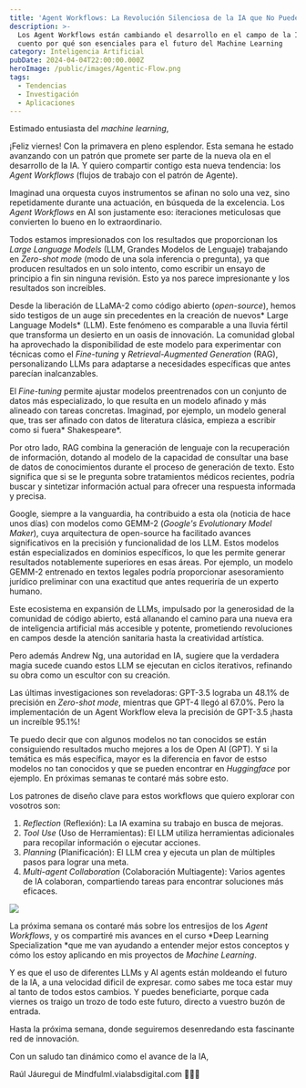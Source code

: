 ```yaml
---
title: 'Agent Workflows: La Revolución Silenciosa de la IA que No Puedes Ignorar'
description: >-
  Los Agent Workflows están cambiando el desarrollo en el campo de la IA y te
  cuento por qué son esenciales para el futuro del Machine Learning
category: Inteligencia Artificial
pubDate: 2024-04-04T22:00:00.000Z
heroImage: /public/images/Agentic-Flow.png
tags:
  - Tendencias
  - Investigación
  - Aplicaciones
---
```


Estimado entusiasta del *machine learning*,

¡Feliz viernes! Con la primavera en pleno esplendor. Esta semana he estado avanzando con un patrón que promete ser parte de la nueva ola en el desarrollo de la IA. Y quiero compartir contigo esta nueva tendencia: los *Agent Workflows* (flujos de trabajo con el patrón de Agente).

Imaginad una orquesta cuyos instrumentos se afinan no solo una vez, sino repetidamente durante una actuación, en búsqueda de la excelencia. Los *Agent Workflows* en AI son justamente eso: iteraciones meticulosas que convierten lo bueno en lo extraordinario.

Todos estamos impresionados con los resultados que proporcionan los *Large Language Models* (LLM, Grandes Modelos de Lenguaje) trabajando en *Zero-shot mode* (modo de una sola inferencia o pregunta), ya que producen resultados en un solo intento, como escribir un ensayo de principio a fin sin ninguna revisión. Esto ya nos parece impresionante y los resultados son increibles.

Desde la liberación de LLaMA-2 como código abierto (*open-source*), hemos sido testigos de un auge sin precedentes en la creación de nuevos\* Large Language Models\* (LLM). Este fenómeno es comparable a una lluvia fértil que transforma un desierto en un oasis de innovación. La comunidad global ha aprovechado la disponibilidad de este modelo para experimentar con técnicas como el *Fine-tuning* y *Retrieval-Augmented Generation* (RAG), personalizando LLMs para adaptarse a necesidades específicas que antes parecían inalcanzables.

El *Fine-tuning* permite ajustar modelos preentrenados con un conjunto de datos más especializado, lo que resulta en un modelo afinado y más alineado con tareas concretas. Imaginad, por ejemplo, un modelo general que, tras ser afinado con datos de literatura clásica, empieza a escribir como si fuera\* Shakespeare\*.

Por otro lado, RAG combina la generación de lenguaje con la recuperación de información, dotando al modelo de la capacidad de consultar una base de datos de conocimientos durante el proceso de generación de texto. Esto significa que si se le pregunta sobre tratamientos médicos recientes, podría buscar y sintetizar información actual para ofrecer una respuesta informada y precisa.

Google, siempre a la vanguardia, ha contribuido a esta ola (noticia de hace unos días) con modelos como GEMM-2 (*Google's Evolutionary Model Maker*), cuya arquitectura de open-source ha facilitado avances significativos en la precisión y funcionalidad de los LLM. Estos modelos están especializados en dominios específicos, lo que les permite generar resultados notablemente superiores en esas áreas. Por ejemplo, un modelo GEMM-2 entrenado en textos legales podría proporcionar asesoramiento jurídico preliminar con una exactitud que antes requeriría de un experto humano.

Este ecosistema en expansión de LLMs, impulsado por la generosidad de la comunidad de código abierto, está allanando el camino para una nueva era de inteligencia artificial más accesible y potente, prometiendo revoluciones en campos desde la atención sanitaria hasta la creatividad artística.

Pero además Andrew Ng, una autoridad en IA, sugiere que la verdadera magia sucede cuando estos LLM se ejecutan en ciclos iterativos, refinando su obra como un escultor con su creación.

Las últimas investigaciones son reveladoras: GPT-3.5 lograba un 48.1% de precisión en *Zero-shot mode*, mientras que GPT-4 llegó al 67.0%. Pero la implementación de un Agent Workflow eleva la precisión de GPT-3.5 ¡hasta un increíble 95.1%!

Te puedo decir que con algunos modelos no tan conocidos se están consiguiendo resultados mucho mejores a los de Open AI (GPT). Y si la temática es más específica, mayor es la diferencia en favor de estso modelos no tan conocidos y que se pueden encontrar en *Huggingface* por ejemplo. En próximas semanas te contaré más sobre esto.

Los patrones de diseño clave para estos workflows que quiero explorar con vosotros son:

1. *Reflection* (Reflexión): La IA examina su trabajo en busca de mejoras.
2. *Tool Use* (Uso de Herramientas): El LLM utiliza herramientas adicionales para recopilar información o ejecutar acciones.
3. *Planning* (Planificación): El LLM crea y ejecuta un plan de múltiples pasos para lograr una meta.
4. *Multi-agent Collaboration* (Colaboración Multiagente): Varios agentes de IA colaboran, compartiendo tareas para encontrar soluciones más eficaces.

![](/public/images/images/agentic-pattern-bullets.jpeg)

La próxima semana os contaré más sobre los entresijos de los *Agent Workflows*, y os compartiré mis avances en el curso \*Deep Learning Specialization \*que me van ayudando a entender mejor estos conceptos y cómo los estoy aplicando en mis proyectos de *Machine Learning*.

Y es que  el uso de diferentes LLMs y AI agents están moldeando el futuro de la IA, a una velocidad dificil de expresar. como sabes me toca estar muy al tanto de todos estos cambios. Y puedes beneficiarte, porque cada viernes os traigo un trozo de todo este futuro, directo a vuestro buzón de entrada.

Hasta la próxima semana, donde seguiremos desenredando esta fascinante red de innovación.

Con un saludo tan dinámico como el avance de la IA,

Raúl Jáuregui de Mindfulml.vialabsdigital.com 🌟🚀🧠
